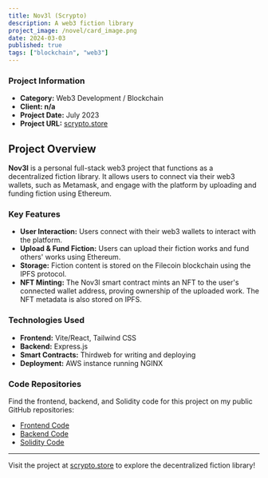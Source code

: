 ```yaml
---
title: Nov3l (Scrypto)
description: A web3 fiction library
project_image: /novel/card_image.png
date: 2024-03-03
published: true
tags: ["blockchain", "web3"]
---
```


<div className="grid grid-cols-1 md:grid-cols-2">
    <div id="phone-outer-container" className="scale-[1.4] md:scale-[1]">
        <div id="image-container">
            <div id="phone-depth"></div>
            <div id="phone">
                <div id="phone-camera-area">
                    <div id="phone-camera"></div>
                </div>
                <div id="phone-screen">
                    <div className="shine"></div>
                </div>
            </div>
        </div>
    </div>
    <div>
        <h3>Project Information</h3>
        <ul>
            <li><strong>Category:</strong> Web3 Development / Blockchain</li>
            <li><strong>Client: n/a</strong></li>
            <li><strong>Project Date:</strong> July 2023</li>
            <li><strong>Project URL:</strong> <a href="https://scrypto.store">scrypto.store</a></li>
        </ul>
    </div>
</div>

## Project Overview
**Nov3l** is a personal full-stack web3 project that functions as a decentralized fiction library. It allows users to connect via their web3 wallets, such as Metamask, and engage with the platform by uploading and funding fiction using Ethereum.

### Key Features
- **User Interaction:** Users connect with their web3 wallets to interact with the platform.
- **Upload & Fund Fiction:** Users can upload their fiction works and fund others' works using Ethereum.
- **Storage:** Fiction content is stored on the Filecoin blockchain using the IPFS protocol.
- **NFT Minting:** The Nov3l smart contract mints an NFT to the user's connected wallet address, proving ownership of the uploaded work. The NFT metadata is also stored on IPFS.

### Technologies Used
- **Frontend:** Vite/React, Tailwind CSS
- **Backend:** Express.js
- **Smart Contracts:** Thirdweb for writing and deploying
- **Deployment:** AWS instance running NGINX

### Code Repositories
Find the frontend, backend, and Solidity code for this project on my public GitHub repositories:
- [Frontend Code](https://github.com/MathewKennedy/nov3l)
- [Backend Code](https://github.com/MathewKennedy/nov3l-server)
- [Solidity Code](https://github.com/MathewKennedy/nov3l-smart-contract)

---

Visit the project at [scrypto.store](https://scrypto.store) to explore the decentralized fiction library!